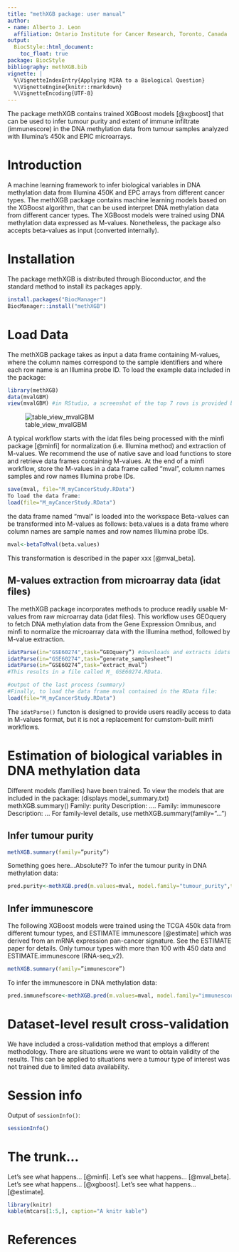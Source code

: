 ```yaml
---
title: "methXGB package: user manual"
author:
- name: Alberto J. Leon
  affiliation: Ontario Institute for Cancer Research, Toronto, Canada
output: 
  BiocStyle::html_document:
    toc_float: true
package: BiocStyle
bibliography: methXGB.bib
vignette: |
  %\VignetteIndexEntry{Applying MIRA to a Biological Question} 
  %\VignetteEngine{knitr::rmarkdown} 
  %\VignetteEncoding{UTF-8}
---
```

The package methXGB contains trained XGBoost models [@xgboost] that can be used to infer tumour purity and extent of immune infiltrate (immunescore) in the DNA methylation data from tumour samples analyzed with Illumina’s 450k and EPIC microarrays.

# Introduction
A machine learning framework to infer biological variables in DNA methylation data from Illumina 450K and EPC arrays from different cancer types.
The methXGB package contains machine learning models based on the XGBoost algorithm, that can be used interpret DNA methylation data from different cancer types.
The XGBoost models were trained using DNA methylation data expressed as M-values. Nonetheless, the package also accepts beta-values as input (converted internally).

# Installation
The package methXGB is distributed through Bioconductor, and the standard method to install its packages apply.
```r
install.packages("BiocManager")
BiocManager::install("methXGB")
```

# Load Data
The methXGB package takes as input a data frame containing M-values, where the column names correspond to the sample identifiers and where each row name is an Illumina probe ID.
To load the example data included in the package:

```r
library(methXGB)
data(mvalGBM)
view(mvalGBM) #in RStudio, a screenshot of the top 7 rows is provided below
```
![table_view_mvalGBM](./table_view_mvalGBM.png)

A typical workflow starts with the idat files being processed with the minfi package [@minfi] for normalization (i.e. Illumina method) and extraction of M-values.
We recommend the use of native save and load functions to store and retrieve data frames containing M-values.
At the end of a minfi workflow, store the M-values in a data frame called "mval", column names samples and row names Illumina probe IDs.
```r
save(mval, file="M_myCancerStudy.RData")
To load the data frame:
load(file="M_myCancerStudy.RData")
```
the data frame named "mval" is loaded into the workspace
Beta-values can be transformed into M-values as follows:
beta.values is a data frame where column names are sample names and row names Illumina probe IDs.
```r
mval<-betaToMval(beta.values)
```
This transformation is described in the paper xxx [@mval_beta].


## M-values extraction from microarray data (idat files)
The methXGB package incorporates methods to produce readily usable M-values from raw microarray data (idat files). This workflow uses GEOquery to fetch DNA methylation data from the Gene Expression Omnibus, and minfi to normalize the microarray data with the Illumina method, followed by M-value extraction.
```r
idatParse(in="GSE60274",task=”GEOquery”) #downloads and extracts idats
idatParse(in="GSE60274",task=”generate_samplesheet”)
idatParse(in=”GSE60274”,task=”extract_mval”)
#This results in a file called M_ GSE60274.RData.

#output of the last process (summary)
#Finally, to load the data frame mval contained in the RData file:
load(file="M_myCancerStudy.RData")
```

The `idatParse()` functon is designed to provide users readily access to data in M-values format, but it is not a replacement for cumstom-built minfi workflows.

# Estimation of biological variables in DNA methylation data
Different models (families) have been trained. 
To view the models that are included in the package:
 (displays model_summary.txt)
methXGB.summary()
Family: purity
Description: ….
Family: immunescore
Description: …
For family-level details, use methXGB.summary(family=”…”)

## Infer tumour purity
```r
methXGB.summary(family=”purity”)
```
Something goes here…Absolute??
To infer the tumour purity in DNA methylation data:

```r
pred.purity<-methXGB.pred(m.values=mval, model.family="tumour_purity",training.set="TCGA-LGG")
```

## Infer immunescore
The following XGBoost models were trained using the TCGA 450k data from different tumour types, and ESTIMATE immunescore [@estimate] which was derived from an mRNA expression pan-cancer signature. See the ESTIMATE paper for details. Only tumour types with more than 100 with 450 data and ESTIMATE.immunescore (RNA-seq_v2).
```r
methXGB.summary(family=”immunescore”)
```

To infer the immunescore in DNA methylation data:
```r
pred.immunefscore<-methXGB.pred(m.values=mval, model.family="immunescore",training.set="TCGA-LGG")
```

# Dataset-level result cross-validation
We have included a cross-validation method that employs a different methodology.
There are situations were we want to obtain validity of the results. This can be applied to situations were a tumour type of interest was not trained due to limited data availability. 




# Session info {.unnumbered}

Output of `sessionInfo()`:

```r
sessionInfo()
```




# The trunk... {.unnumbered}
Let's see what happens... [@minfi].
Let's see what happens... [@mval_beta].
Let's see what happens... [@xgboost].
Let's see what happens... [@estimate].



```r
library(knitr)
kable(mtcars[1:5,], caption="A knitr kable")

```

# References



